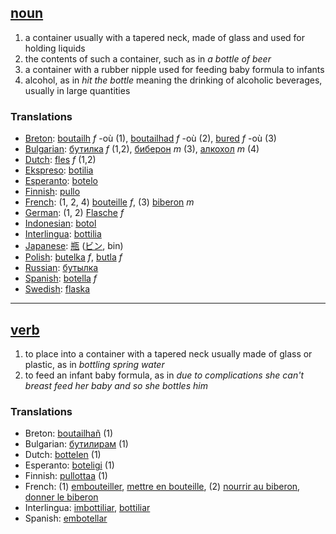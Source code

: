 == [[noun]] ==
# a container usually with a tapered neck, made of glass and used for holding liquids
# the contents of such a container, such as in ''a bottle of beer''
# a container with a rubber nipple used for feeding baby formula to infants
# alcohol, as in ''hit the bottle'' meaning the drinking of alcoholic beverages, usually in large quantities 

=== Translations ===
*[[Breton]]: [[boutailh]] ''f'' -où (1), [[boutailhad]] ''f'' -où (2), [[bured]] ''f'' -où (3)
*[[Bulgarian]]: [[бутилка]] ''f'' (1,2), [[биберон]] ''m'' (3), [[алкохол]] ''m'' (4)
*[[Dutch]]: [[fles]] ''f'' (1,2)
*[[Ekspreso]]: [[botilia]]
*[[Esperanto]]: [[botelo]]
*[[Finnish]]: [[pullo]]
*[[French]]: (1, 2, 4) [[bouteille]] ''f'', (3) [[biberon]] ''m''
*[[German]]: (1, 2) [[Flasche]] ''f''
*[[Indonesian]]: [[botol]]
*[[Interlingua]]: [[bottilia]]
*[[Japanese]]: [[瓶]] ([[ビン]], bin)
*[[Polish]]: [[butelka]] ''f'', [[butla]] ''f''
*[[Russian]]: [[бутылка]]
*[[Spanish]]: [[botella]] ''f''
*[[Swedish]]: [[flaska]]

----

== [[verb]] ==
# to place into a container with a tapered neck usually made of glass or plastic, as in ''bottling spring water''
# to feed an infant baby formula, as in ''due to complications she can't breast feed her baby and so she bottles him''

=== Translations ===
*Breton: [[boutailhañ]] (1)
*Bulgarian: [[бутилирам]] (1)
*Dutch: [[bottelen]] (1)
*Esperanto: [[boteligi]] (1)
*Finnish: [[pullottaa]] (1)
*French: (1) [[embouteiller]], [[mettre en bouteille]], (2) [[nourrir au biberon]], [[donner le biberon]]
*Interlingua: [[imbottiliar]], [[bottiliar]]
*Spanish: [[embotellar]]